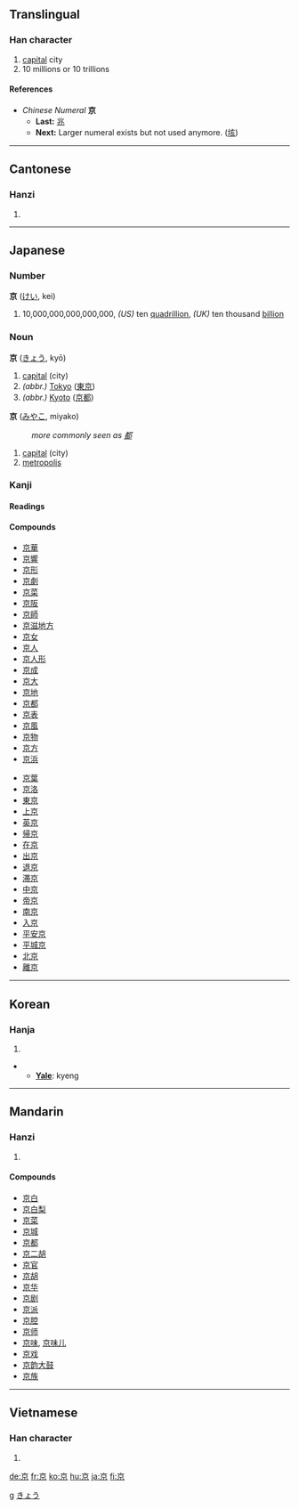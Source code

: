 {{see|亰}}<!-- may be replaced by zh-forms -->

==Translingual==
===Han character===
{{Han char|rad=亠|as=06|sn=8|four=0090<sub>6</sub>|canj=卜口火 (YRF)}}
# [[capital]] city
# 10 millions or 10 trillions
====References====
{{Han ref|kx=0088.190|dkj=00299|dj=0187.110|hdz=10284.060|uh=4EAC|ud=20140|bh=A8CA|bd=43210}}

*''Chinese Numeral'' '''京'''
**'''Last:''' [[兆]]
**'''Next:''' Larger numeral exists but not used anymore. ([[垓]])
----
==Cantonese==
===Hanzi===
{{yue-hanzi|jyut=|y=ging1}}
# {{defn|Cantonese}}
----
==Japanese==


===Number===
[[Category:Japanese numbers| g]]
'''京''' ([[けい]], kei)
# 10,000,000,000,000,000, ''(US)'' ten [[quadrillion]], ''(UK)'' ten thousand [[billion]]


===Noun===
[[Category:Japanese nouns|きょう]]
'''京''' ([[きょう]], kyō)
# [[capital]] (city)
# ''(abbr.)'' [[Tokyo]] ([[東京]])
# ''(abbr.)'' [[Kyoto]] ([[京都]]) 

'''京''' ([[みやこ]], miyako)
:''more commonly seen as [[都]]''
# [[capital]] (city)
# [[metropolis]]

===Kanji===
{{ja-kanji|grade=|rs=亠06}}
====Readings====
{{ja-readings|on=[[きょう]] (kyō), [[けい]] (kei), [[きん]] (kin)|kun=[[みやこ]] (miyako)}}
====Compounds====
{{top2}}
*[[京華]]
*[[京響]]
*[[京形]]
*[[京劇]]
*[[京菜]]
*[[京阪]]
*[[京師]]
*[[京滋地方]]
*[[京女]]
*[[京人]]
*[[京人形]]
*[[京成]]
*[[京大]]
*[[京地]]
*[[京都]]
*[[京表]]
*[[京風]]
*[[京物]]
*[[京方]]
*[[京浜]]
{{mid2}}
*[[京葉]]
*[[京洛]]
*[[東京]]
*[[上京]]
*[[英京]]
*[[帰京]]
*[[在京]]
*[[出京]]
*[[退京]]
*[[滞京]]
*[[中京]]
*[[帝京]]
*[[南京]]
*[[入京]]
*[[平安京]]
*[[平城京]]
*[[北京]]
*[[離京]]
{{bottom}}
----

==Korean==
===Hanja===
{{ko-hanja|hangeul=경|rv=gyeong|mr=kyŏng}}
# {{defn|Korean}}
** '''[[Yale]]''': kyeng
----
==Mandarin==
===Hanzi===
{{cmn-hanzi|pin=jīng (jing1)|wg=ching<sup>1</sup>|y=}}
# {{defn|Mandarin}}

====Compounds====
*[[京白]]
*[[京白梨]]
*[[京菜]]
*[[京城]]
*[[京都]]
*[[京二胡]]
*[[京官]]
*[[京胡]]
*[[京华]]
*[[京剧]]
*[[京派]]
*[[京腔]]
*[[京师]]
*[[京味]], [[京味儿]]
*[[京戏]]
*[[京韵大鼓]]
*[[京族]]
----
==Vietnamese==
===Han character===
{{vi-hantu|kinh}}
# {{defn|Vietnamese}}





[[de:京]]
[[fr:京]]
[[ko:京]]
[[hu:京]]
[[ja:京]]
[[fi:京]]